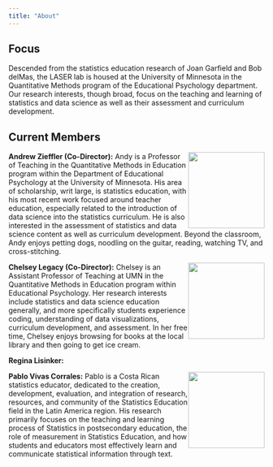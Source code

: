 ```yaml
---
title: "About"
---
```

## Focus
Descended from the statistics education research of Joan Garfield and Bob delMas, the LASER lab is housed at the University of Minnesota in the Quantitative Methods program of the Educational Psychology department. Our research interests, though broad, focus on the teaching and learning of statistics and data science as well as their assessment and curriculum development. 

## Current Members

![](img/andy-avatar.png){style="float: right;" width="150"} **Andrew Zieffler (Co-Director):** Andy is a Professor of Teaching in the Quantitative Methods in Education program within the Department of Educational Psychology at the University of Minnesota. His area of scholarship, writ large, is statistics education, with his most recent work focused around teacher education, especially related to the introduction of data science into the statistics curriculum. He is also interested in the assessment of statistics and data science content as well as curriculum development. Beyond the classroom, Andy enjoys petting dogs, noodling on the guitar, reading, watching TV, and cross-stitching.

![](img/LegacyC2019.png){style="float: right;" width="150"}**Chelsey Legacy (Co-Director):** Chelsey is an Assistant Professor of Teaching at UMN in the Quantitative Methods in Education program within Educational Psychology. Her research interests include statistics and data science education generally, and more specifically students experience coding, understanding of data visualizations, curriculum development, and assessment. In her free time, Chelsey enjoys browsing for books at the local library and then going to get ice cream.

**Regina Lisinker:**

![](img/pablo.png){style="float: right;" width="150"}**Pablo Vivas Corrales:** Pablo is a Costa Rican statistics educator, dedicated to the creation, development, evaluation, and integration of research, resources, and community of the Statistics Education field in the Latin America region. His research primarily focuses on the teaching and learning process of Statistics in postsecondary education, the role of measurement in Statistics Education, and how students and educators most effectively learn and communicate statistical information through text.
